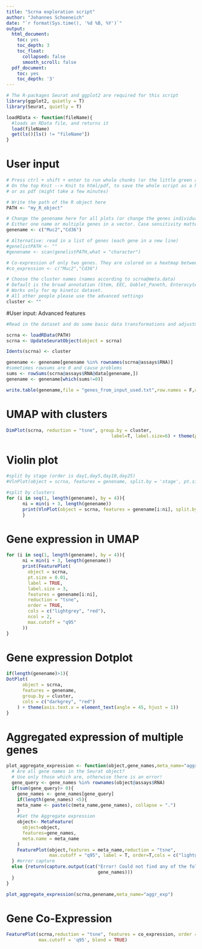 ---
title: "Scrna exploration script"
author: "Johannes Schoeneich"
date: "`r format(Sys.time(), '%d %B, %Y')`"
output:
  html_document:
    toc: yes
    toc_depth: 3
    toc_float:
      collapsed: false
      smooth_scroll: false
  pdf_document:
    toc: yes
    toc_depth: '3'
---

```{r echo=FALSE, message=FALSE, warning=FALSE}
# The R-packages Seurat and ggplot2 are required for this script
library(ggplot2, quietly = T)
library(Seurat, quietly = T)

loadRData <- function(fileName){
  #loads an RData file, and returns it
  load(fileName)
  get(ls()[ls() != "fileName"])
}

```

# User input

```{r}
# Press ctrl + shift + enter to run whole chunks (or the little green arrow on the right)
# On the top Knit --> Knit to html/pdf, to save the whole script as a html file to view in the browser
# or as pdf (might take a few minutes)

# Write the path of the R object here
PATH <- "my_R_object"

# Change the genename here for all plots (or change the genes individually per plot).
# Either one name or multiple genes in a vector. Case sensitivity matters!
genename <- c("Muc2","Cd36")

# Alternative: read in a list of genes (each gene in a new line)
#genelistPATH <- ""
#genename <- scan(genelistPATH,what = "character")

# Co-expression of only two genes. They are colored on a heatmap between red and green.
#co_expression <- c("Muc2","Cd36")

# Choose the cluster names (names according to scrna@meta.data)
# Default is the broad annotation (Stem, EEC, Goblet_Paneth, Enterocyte, Tuft).
# Works only for my kinetic dataset. 
# All other people please use the advanced settings
cluster <- ""
```

#User input: Advanced features

```{r, echo=FALSE, cache.lazy=F}
#Read in the dataset and do some basic data transformations and adjustments

scrna <- loadRData(PATH)
scrna <- UpdateSeuratObject(object = scrna)

Idents(scrna) <- cluster

genename <- genename[genename %in% rownames(scrna@assays$RNA)]
#sometimes rowsums are 0 and cause problems
sums <- rowSums(scrna@assays$RNA@data[genename,])
genename <- genename[which(sums!=0)]

write.table(genename,file = "genes_from_input_used.txt",row.names = F,quote = F,col.names = F)
```

# UMAP with clusters

```{r, echo=FALSE, out.width = "400%",fig.width=12, fig.height=6,}
DimPlot(scrna, reduction = "tsne", group.by = cluster,
                                       label=T, label.size=6) + theme(plot.title = element_blank())
```

# Violin plot

```{r fig.height=16, fig.width=24, echo=FALSE, message=FALSE, warning=FALSE}
#split by stage (order is day1,day5,day10,day25)
#VlnPlot(object = scrna, features = genename, split.by = 'stage', pt.size = 0)

#split by clusters
for (i in seq(1, length(genename), by = 4)){
      ni = min(i + 3, length(genename))
      print(VlnPlot(object = scrna, features = genename[i:ni], split.by = cluster, pt.size = 0))
      }
```

# Gene expression in UMAP

```{r fig.height=8, fig.width=8, echo=FALSE}
for (i in seq(1, length(genename), by = 4)){
      ni = min(i + 3, length(genename))
      print(FeaturePlot(
        object = scrna,
        pt.size = 0.01,
        label = TRUE,
        label.size = 3,
        features = genename[i:ni],
        reduction = "tsne",
        order = TRUE,
        cols = c("lightgrey", "red"),
        ncol = 2,
        max.cutoff = "q95"
      ))
}
```

# Gene expression Dotplot

```{r, echo=FALSE, fig.height=16, fig.width=24}
if(length(genename)>1){
DotPlot(
      object = scrna,
      features = genename,
      group.by = cluster,
      cols = c("darkgrey", "red")
    ) + theme(axis.text.x = element_text(angle = 45, hjust = 1))
}
```

# Aggregated expression of multiple genes

```{r, echo=FALSE}
plot_aggregate_expression <- function(object,gene_names,meta_name="aggr_exp"){
  # Are all gene names in the Seurat object?
  # Use only those which are, otherwise there is an error!
  gene_query <- gene_names %in% rownames(object@assays$RNA)
  if(sum(gene_query)> 0){
    gene_names <- gene_names[gene_query]
    if(length(gene_names) <5){
    meta_name <- paste(c(meta_name,gene_names), collapse = ".")
    }
    #Get the Aggregate expression
    object<- MetaFeature(
      object=object,
      features=gene_names,
      meta.name = meta_name
    )
    FeaturePlot(object,features = meta_name,reduction = "tsne",
                max.cutoff = "q95", label = T, order=T,cols = c("lightgrey", "red","black"))
  } #error capture
  else {return(capture.output(cat("Error! Could not find any of the following genes",
                                  gene_names)))
  }
}

plot_aggregate_expression(scrna,genename,meta_name="aggr_exp")
```

# Gene Co-Expression

```{r fig.height=6, fig.width=20, echo=FALSE,eval=FALSE}
FeaturePlot(scrna,reduction = "tsne", features = co_expression, order = T, 
            max.cutoff = 'q95', blend = TRUE)
```
